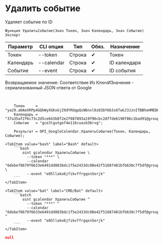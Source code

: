 ﻿---
sidebar_position: 7
---


# Удалить событие
 Удаляет событие по ID



`Функция УдалитьСобытие(Знач Токен, Знач Календарь, Знач Событие) Экспорт`

  | Параметр | CLI опция | Тип | Обяз. | Назначение |
  |-|-|-|-|-|
  | Токен | --token | Строка | &#x2714; | Токен |
  | Календарь | --calendar | Строка | &#x2714; | ID календаря |
  | Событие | --event | Строка | &#x2714; | ID события |

  
  Возвращаемое значение:   Соответствие Из КлючИЗначение - сериализованный JSON ответа от Google

<br/>




```bsl title="Пример использования для 1С:Предприятие/OneScript"
    Токен     = "ya29.a0AeXRPp4GQkWyXGKxGjI9dYRUqpQsN6nxl0z83bY6b3s6TwGJ3JznITBBhoHMEDHPF6sCDeNnyAAykBPLfqweLCigrMVX4FL8vcelNFAex...";
    Календарь = "37a35af2f6c73c2d5ce643b8f2e2f887893a19f96cbc2df7de6190f86c1bad91@group.calendar.google.com";
    Событие   = "gce3lgutgef4e116coasb36rvg";

    Результат = OPI_GoogleCalendar.УдалитьСобытие(Токен, Календарь, Событие);
```
    

 <Tabs>
  
    <TabItem value="bash" label="Bash" default>
        ```bash
            oint gcalendar УдалитьСобытие \
              --token "***" \
              --calendar "6debef8679f6633e6491dd883bdc1f5e2433dc08e42f51687481bfb630c7f5df@group.calendar.google.com" \
              --event "e05llako6jfikvffrgqsn5erjk"
        ```
    </TabItem>
  
    <TabItem value="bat" label="CMD/Bat" default>
        ```batch
            oint gcalendar УдалитьСобытие ^
              --token "***" ^
              --calendar "6debef8679f6633e6491dd883bdc1f5e2433dc08e42f51687481bfb630c7f5df@group.calendar.google.com" ^
              --event "e05llako6jfikvffrgqsn5erjk"
        ```
    </TabItem>
</Tabs>


```json title="Результат"
null
```
